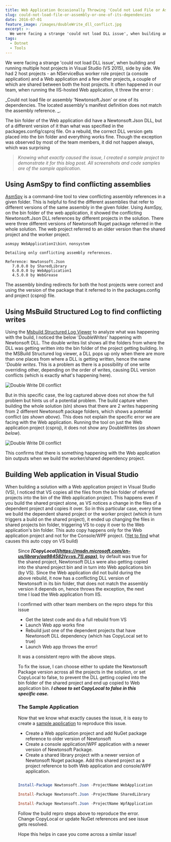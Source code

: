 ```yaml
---
title: Web Application Occasionally Throwing 'Could not Load File or Assembly or one of its Dependencies' Exception
slug: could-not-load-file-or-assembly-or-one-of-its-dependencies
date: 2016-07-01
feature_image: /images/doubleWrite_dll_conflict.jpg
excerpt: >-
  We were facing a strange 'could not load DLL issue', when building and running multiple host projects in Visual Studio (VS 2015), side by side. We had 2 host projects...
tags:
  - Dotnet
  - Tools
---
```

We were facing a strange 'could not load DLL issue', when building and running multiple host projects in Visual Studio (VS 2015), side by side. We had 2 host projects - an NServiceBus worker role project (a console application) and a Web application and a few other projects, a couple of which are shared between both the host projects. It often happened in our team, when running the IIS-hosted Web application, it threw the error :

\_Could not load file or assembly 'Newtonsoft.Json' or one of its dependencies. The located assembly's manifest definition does not match the assembly reference. \_.

The bin folder of the Web application did have a Newtonsoft.Json DLL, but of a different version of it than what was specified in the packages.config/csproj file. On a rebuild, the correct DLL version gets placed into the bin folder and everything works fine. Though the exception was observed by most of the team members, it did not happen always, which was surprising

> _Knowing what exactly caused the issue, I created a sample project to demonstrate it for this blog post. All screenshots and code samples are of the sample application._

## Using AsmSpy to find conflicting assemblies

[AsmSpy](https://github.com/mikehadlow/AsmSpy) is a command-line tool to view conflicting assembly references in a given folder. This is helpful to find the different assemblies that refer to different versions of the same assembly in the given folder. Using AsmSpy, on the bin folder of the web application, it showed the conflicting Newtonsoft.Json DLL references by different projects in the solution. There were three different versions of Newtonsoft Nuget package referred in the whole solution. The web project referred to an older version than the shared project and the worker project.

```text
asmspy WebApplication1\bin\ nonsystem

Detailing only conflicting assembly references.

Reference: Newtonsoft.Json
   7.0.0.0 by SharedLibrary
   6.0.0.0 by WebApplication1
   4.5.0.0 by WebGrease

```

The assembly binding redirects for both the host projects were correct and using the version of the package that it referred to in the packages.config and project (csproj) file.

## Using MsBuild Structured Log to find conflicting writes

Using the [Msbuild Structured Log Viewer](https://github.com/KirillOsenkov/MSBuildStructuredLog) to analyze what was happening with the build, I noticed the below '_DoubleWrites_' happening with Newtonsoft DLL. The double writes list shows all the folders from where the DLL was getting written into the bin folder of the project getting building. In the MSBuild Structured log viewer, a DLL pops up only when there are more than one places from where a DLL is getting written, hence the name '_Double writes_. This is a problem as there is a possibility of one write overriding other, depending on the order of writes, causing DLL version conflicts (which is exactly what's happening here).

![Double Write Dll conflict](/images/doubleWrite_msbuildLogViewer.png)

But in this specific case, the log captured above does not show the full problem but hints us of a potential problem. The build capture when building the whole solution (sln) shows that there are 2 writes happening from 2 different Newtonsoft package folders, which shows a potential conflict (_as shown above_). This does not explain the specific error we are facing with the Web application. Running the tool on just the Web application project (csproj), it does not show any DoubleWrites (_as shown below_).

![Double Write Dll conflict](/images/doubleWrite_proj_msbuildLogViewer.png)

This confirms that there is something happening with the Web application bin outputs when we build the worker/shared dependency project.

## Building Web application in Visual Studio

When building a solution with a Web application project in Visual Studio (VS), I noticed that VS copies all the files from the bin folder of referred projects into the bin of the Web application project. This happens even if you build the shared project alone, as VS notices a change in the files of a dependent project and copies it over. So in this particular case, every time we build the dependent shared project or the worker project (which in turn triggers a build on the shared project), it ended up changing the files in shared projects bin folder, triggering VS to copy it over to the Web application's bin folder. This auto copy happens only for the Web application project and not for the Console/WPF project. ([Yet to find](https://twitter.com/rahulpnath/status/745841691979022336) what causes this auto copy on VS build)

<Figure src="/images/doubleWrite_dll_conflict.jpg" caption="_Bin folder of Web application and Console application after building Shared project_" />

Since **_\[CopyLocal\](https://msdn.microsoft.com/en-us/library/aa984582(v=vs.71).aspx)_**, by default was true for the shared project, Newtonsoft DLLs were also getting copied into the shared project bin and in turn into Web applications bin (by VS). Since the Web application did not build during the above rebuild, it now has a conflicting DLL version of Newtonsoft in its bin folder, that does not match the assembly version it depends on, hence throws the exception, the next time I load the Web application from IIS.

I confirmed with other team members on the repro steps for this issue

-   Get the latest code and do a full rebuild from VS
-   Launch Web app works fine
-   Rebuild just one of the dependent projects that have Newtonsoft DLL dependency (which has CopyLocal set to true)
-   Launch Web app throws the error!

It was a consistent repro with the above steps.

To fix the issue, I can choose either to update the Newtonsoft Package version across all the projects in the solution, or set CopyLocal to false, to prevent the DLL getting copied into the bin folder of the shared project and end up copied to Web application bin. **_I chose to set CopyLocal to false in this specific case._**

### The Sample Application

Now that we know what exactly causes the issue, it is easy to create a [sample application](https://github.com/rahulpnath/Blog/tree/master/DoubleWrites) to reproduce this issue.

-   Create a Web application project and add NuGet package reference to older version of Newtonsoft
-   Create a console application/WPF application with a newer version of Newtonsoft Package.
-   Create a shared library project with a newer version of Newtonsoft Nuget package. Add this shared project as a project reference to both Web application and console/WPF application.

```powershell

Install-Package Newtonsoft.Json -ProjectName WebApplication1 -Version 6.0.1

Install-Package Newtonsoft.Json -ProjectName SharedLibrary -Version 7.0.1

Install-Package Newtonsoft.Json -ProjectName WpfApplication1 -Version 8.0.3

```

Follow the build repro steps above to reproduce the error. Change CopyLocal or update NuGet references and see issue gets resolved.

Hope this helps in case you come across a similar issue!